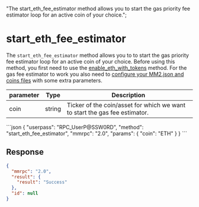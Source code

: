   "The start_eth_fee_estimator method allows you to start the gas priority fee estimator loop for an active coin of your choice.";

# start\_eth\_fee\_estimator

The `start_eth_fee_estimator` method allows you to to start the gas priority fee estimator loop for an active coin of your choice. Before using this method, you first need to use the [enable\_eth\_with\_tokens](/komodo-defi-framework/api/v20/enable_eth_with_tokens/) method. For the gas fee estimator to work you also need to [configure your MM2.json and coins files](/komodo-defi-framework/api/v20/fee_management/#fee-management-configuration) with some extra parameters.

| parameter | Type   | Description                                                                  |
| --------- | ------ | ---------------------------------------------------------------------------- |
| coin      | string | Ticker of the coin/asset for which we want to start the gas fee estimator.   |

<CodeGroup title="" tag="POST" label="start_eth_fee_estimator" mm2MethodDecorate="true">
  ```json
  {
    "userpass": "RPC_UserP@SSW0RD",
    "method": "start_eth_fee_estimator",
    "mmrpc": "2.0",
    "params": {
      "coin": "ETH"
    }
  }
  ```
</CodeGroup>

## Response

```json
{
  "mmrpc": "2.0",
  "result": {
    "result": "Success"
  },
  "id": null
}
```
